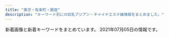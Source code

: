 ```yaml
---
title: "東京・有楽町・銀座"
description: "キーワード別にの巨乳アジアン・チャイナエステ嬢情報をまとめました。"
---
```


新着画像と新着キーワードをまとめています。
2021年07月05日の情報です。

<DmmAffiliateIns />
<KeywordTable
  shops={
    [
    {
        "img_links": [
            "http://koikst.xyz/_src/20886148/therapist-ito.jpg",
            "http://koikst.xyz/_src/51067440/wechatimg723.jpg",
            "http://koikst.xyz/_src/20886092/therapist-ito.jpg",
            "http://koikst.xyz/_src/20885997/up.png",
            "http://koikst.xyz/_src/20886009/img_2917.jpg",
            "http://koikst.xyz/_src/51067435/wechatimg725.jpg",
            "http://koikst.xyz/_src/20886063/index_36.png",
            "http://koikst.xyz/_src/20886062/index_35.png",
            "http://koikst.xyz/_src/20886059/sign.png",
            "http://koikst.xyz/_src/20886010/img_3017.jpg",
            "http://koikst.xyz/_src/51067433/wechatimg726.jpg",
            "http://koikst.xyz/_src/20886303/07958eda583eff2b24876adf03c0a434.jpg",
            "http://koikst.xyz/_src/20886066/slider2.png",
            "http://koikst.xyz/_src/20886103/up.png",
            "http://koikst.xyz/_src/20886231/_dsf0770_pp.jpg",
            "http://sunflower.jp.net/1.jpg",
            "http://koikst.xyz/_src/20886035/up.png",
            "http://koikst.xyz/_src/20885828/up.png",
            "http://koikst.xyz/_src/20886122/up.png",
            "http://koikst.xyz/_src/21089124/img20180325193504865361.png",
            "http://sunflower.jp.net/2.jpg",
            "http://koikst.xyz/_src/20886060/index_33.png",
            "http://koikst.xyz/_src/20886310/wechatimg405.jpg",
            "http://koikst.xyz/_src/20886233/906ab10dd05fdcaee1fa99bd6e5779ea.jpg",
            "http://koikst.xyz/_src/20886019/up.png",
            "http://sunflower.jp.net/5.jpg",
            "http://koikst.xyz/_src/20886222/up.png",
            "http://koikst.xyz/_src/20886007/_k3_6020.jpg",
            "http://koikst.xyz/_src/20886058/sign.png",
            "http://koikst.xyz/_src/20885811/up.png",
            "http://koikst.xyz/_src/20886006/wechatimg36.jpg",
            "http://koikst.xyz/_src/20886308/t02200330_0640096013249885015.jpg",
            "http://koikst.xyz/_src/20886235/t02200330_0640096013249885015.jpg",
            "http://koikst.xyz/_src/20886111/_dsf0778_pp.jpg",
            "http://koikst.xyz/_src/51067437/wechatimg724.jpg",
            "http://koikst.xyz/_src/20886061/index_34.png",
            "http://koikst.xyz/_src/20886300/media-20170919.jpg",
            "http://koikst.xyz/_src/20886287/9c88380aa0315ec9292225a3223d62d9.jpg",
            "http://koikst.xyz/_src/20886283/img20170527114635169213.png",
            "http://koikst.xyz/_src/20885836/sign.jpg",
            "http://koikst.xyz/_src/20886064/index_37.png",
            "http://koikst.xyz/_src/20991736/t02200330_0640096013249885015.jpg",
            "http://sunflower.jp.net/3.jpg",
            "http://koikst.xyz/_src/20886005/wechatimg35.jpg",
            "http://koikst.xyz/_src/20885809/www.cman.png",
            "http://koikst.xyz/_src/20886008/_k3_6019.jpg",
            "http://sunflower.jp.net/6.jpg",
            "http://koikst.xyz/_src/20885845/up.png",
            "http://koikst.xyz/_src/20886065/index_38.png",
            "http://koikst.xyz/_src/20886211/07958eda583eff2b24876adf03c0a434.jpg",
            "http://koikst.xyz/_src/20886305/therapist-ito.jpg",
            "http://koikst.xyz/_src/20886229/_dsf0778_pp.jpg"
        ],
        "url": "http://koikst.xyz/",
        "name": "\u60a0",
        "keywords": {
            "C": 2,
            "85": 2,
            "89": 3,
            "E": 3
        },
        "station": "JR\u6771\u4eac\u99c5\u516b\u91cd\u6d32\u53e3"
    },
    {
        "keywords": {
            "D": 5,
            "87": 2,
            "89": 4,
            "C": 3
        },
        "name": "\u685c\uff5e\u3055\u304f\u3089\uff5e",
        "img_links": [
            "http://sakura.relaxnabi.com/css/topleft02.png",
            "http://sakura.relaxnabi.com/css/nav/nav-004.png",
            "http://sakura.relaxnabi.com/css/staff/staff003.jpg",
            "http://sakura.relaxnabi.com/css/nav/nav-005.png",
            "http://sakura.relaxnabi.com/css/tel03.png",
            "http://sakura.relaxnabi.com/css/topleft01.png",
            "http://sakura.relaxnabi.com/css/nav/nav-002.png",
            "http://sakura.relaxnabi.com/css/cam00001.png",
            "http://sakura.relaxnabi.com/css/staff/staff002.jpg",
            "http://sakura.relaxnabi.com/css/staff/staff004.jpg",
            "http://sakura.relaxnabi.com/css/staff/staff005.jpg",
            "http://sakura.relaxnabi.com/css/nav/nav-001.png",
            "http://sakura.relaxnabi.com/css/staff/staff001.jpg",
            "http://sakura.relaxnabi.com/css/nav/nav-006.png",
            "http://sakura.relaxnabi.com/css/nav/nav-003.png",
            "http://sakura.relaxnabi.com/css/topright02.jpg",
            "http://sakura.relaxnabi.com/css/staff/staff18.jpg"
        ],
        "station": "\u8305\u5834\u753a\u99c51\u756a\u51fa\u53e3",
        "url": "http://sakura.relaxnabi.com/"
    },
    {
        "url": "http://kaitekido.eei.jp/",
        "img_links": [
            "https://b.hatena.ne.jp/images/v4/public/add/hatenabookmark_ios7.png",
            "http://\u30a2\u30b8\u30a2\u30f3\u30a8\u30b9\u30c6.biz/images/88-31.jpg",
            "http://momipara.jp/img/link/momi88.jpg",
            "https://www.hatena.ne.jp/images/wwwridge/help@2x.png",
            "http://asian.mensesthe.tokyo/wp-content/uploads/2016/01/7CzXuAWe.jpg",
            "http://b.hatena.ne.jp/images/v4/public/add/hatenabookmark_ios7.png",
            "https://b.st-hatena.com/images/entry-button/button-only@2x.png",
            "https://www.hatena.ne.jp/images/wwwridge/ng@2x.png",
            "https://b.hatena.ne.jp/images/v4/public/add/hatenabookmark_android.png",
            "http://b.hatena.ne.jp/images/v4/public/add/hatenabookmark_android.png",
            "https://www.hatena.ne.jp/images/wwwridge/ok@2x.png"
        ],
        "keywords": {},
        "station": "\u516b\u4e01\u5800\u99c5B2\u51fa\u53e3",
        "name": "\u5feb\u9069\u5802"
    },
    {
        "name": "Sweet",
        "station": "\u8305\u5834\u753a\u99c53\u756a\u51fa\u53e3",
        "url": "http://sweet-massage.work/",
        "keywords": {
            "D": 6,
            "89": 3,
            "C": 6,
            "88": 3,
            "86": 6,
            "E": 6,
            "85": 6
        },
        "img_links": [
            "http://sweet-massage.work/img/st04.jpg",
            "http://sweet-massage.work/sp/img/tel.jpg",
            "http://sweet-massage.work/sp/img/add2.jpg",
            "http://sweet-massage.work/img/st005.jpg",
            "http://sweet-massage.work/sp/img/st1.jpg",
            "http://sweet-massage.work/img/st2.jpg",
            "http://sweet-massage.work/sp/img/st5.jpg",
            "http://sweet-massage.work/sp/img/time.jpg",
            "http://sweet-massage.work/sp/img/sys.jpg",
            "http://sweet-massage.work/img/st08.jpg",
            "http://sweet-massage.work/img/st01.jpg",
            "http://sweet-massage.work/sp/img/pc.jpg",
            "http://sweet-massage.work/sp/img/st8.jpg",
            "http://sweet-massage.work/img/s1.jpg",
            "http://sweet-massage.work/sp/img/s4.jpg",
            "http://sweet-massage.work/sp/img/t-t.jpg",
            "http://sweet-massage.work/img/st5.jpg",
            "http://sweet-massage.work/img/st05.jpg",
            "http://sweet-massage.work/sp/img/add.jpg",
            "http://sweet-massage.work/sp/img/t-r.jpg",
            "http://sweet-massage.work/sp/img/st2.jpg",
            "http://sweet-massage.work/img/foot-body.jpg",
            "http://sweet-massage.work/img/st03.jpg",
            "http://sweet-massage.work/img/s3.jpg",
            "http://sweet-massage.work/img/sta8.jpg",
            "http://sweet-massage.work/sp/img/st03.jpg",
            "http://sweet-massage.work/img/s8.jpg",
            "http://sweet-massage.work/sp/img/st005.jpg",
            "http://sweet-massage.work/img/sta1.jpg",
            "http://sweet-massage.work/sp/img/pic.jpg",
            "http://sweet-massage.work/img/sta2.jpg",
            "http://sweet-massage.work/sp/img/s3.jpg",
            "http://sweet-massage.work/sp/img/tit.jpg",
            "http://sweet-massage.work/sp/img/st3.jpg",
            "http://sweet-massage.work/img/s2.jpg",
            "http://sweet-massage.work/sp/img/s8.jpg",
            "http://sweet-massage.work/img/mobile-1.png",
            "http://sweet-massage.work/img/sta5.jpg",
            "http://sweet-massage.work/sp/img/t-a.jpg",
            "http://sweet-massage.work/sp/img/st08.jpg",
            "http://sweet-massage.work/img/st02.jpg",
            "http://sweet-massage.work/sp/img/t-s.jpg",
            "http://sweet-massage.work/img/m1.png",
            "http://sweet-massage.work/sp/img/st05.jpg",
            "http://sweet-massage.work/sp/img/info.jpg",
            "http://sweet-massage.work/img/st3.jpg",
            "http://sweet-massage.work/sp/img/botton.jpg",
            "http://sweet-massage.work/sp/img/s5.jpg",
            "http://sweet-massage.work/img/st8.jpg",
            "http://sweet-massage.work/sp/img/t-o.jpg",
            "http://sweet-massage.work/sp/img/st02.jpg",
            "http://sweet-massage.work/img/s4.jpg",
            "http://sweet-massage.work/sp/img/st4.jpg",
            "http://sweet-massage.work/sp/img/st01.jpg",
            "http://sweet-massage.work/img/st1.jpg",
            "http://sweet-massage.work/img/sta4.jpg",
            "http://sweet-massage.work/sp/img/st04.jpg",
            "http://sweet-massage.work/img/st4.jpg",
            "http://sweet-massage.work/img/sta3.jpg",
            "http://sweet-massage.work/img/s5.jpg"
        ]
    },
    {
        "keywords": {
            "89": 1,
            "87": 1,
            "C": 1,
            "D": 4,
            "E": 1
        },
        "url": "https://est-tiara.info/",
        "img_links": [
            "https://est-tiara.info/staffPhoto/s20210304095623.jpg",
            "https://est-tiara.info/js/sliderLine/slide_next.png",
            "https://est-tiara.info/images/gallery/r7.jpg",
            "https://est-tiara.info/staffPhoto/b20210304095739.jpg",
            "https://est-tiara.info/staffPhoto/s20201016083614.jpg",
            "https://est-tiara.info/images/gallery/r5.jpg",
            "https://est-tiara.info/images/mobile.png",
            "https://est-tiara.info/staffPhoto/s20210304095845.jpg",
            "https://est-tiara.info/staffPhoto/s20210304100038.jpg",
            "https://est-tiara.info/staffPhoto/b20210304100038.jpg",
            "https://est-tiara.info/uploadfiles/Image/campaignEstTiaraInfo.jpg",
            "https://est-tiara.info/images/gallery/r8.jpg",
            "https://est-tiara.info/images/gallery/r6.jpg",
            "https://est-tiara.info/staffPhoto/b20201016083614.jpg",
            "https://est-tiara.info/images/gallery/r2.jpg",
            "https://est-tiara.info/staffPhoto/b20201016083828.jpg",
            "https://est-tiara.info/images/gallery/r4.jpg",
            "https://est-tiara.info/images/returnBtn.png",
            "https://est-tiara.info/js/sliderLine/slide_prev.png",
            "https://est-tiara.info/images/gallery/r3.jpg",
            "https://est-tiara.info/staffPhoto/b20210304095845.jpg",
            "https://est-tiara.info/staffPhoto/b20210304095623.jpg",
            "https://est-tiara.info/staffPhoto/b20210304100121.jpg",
            "https://est-tiara.info/staffPhoto/s20201016083828.jpg",
            "https://est-tiara.info/images/gallery/r1.jpg",
            "https://est-tiara.info/staffPhoto/s20210304100121.jpg",
            "https://est-tiara.info/staffPhoto/s20210304095739.jpg"
        ],
        "station": "\u6771\u9280\u5ea7\u99c5A7\u51fa\u53e3",
        "name": "Tiara-\u30c6\u30a4\u30a2\u30e9-"
    },
    {
        "img_links": [
            "http://prime-relax.work/img/link-.jpg",
            "http://prime-relax.work/img/IMG_1675.jpg",
            "http://prime-relax.work/img/st14.jpg",
            "http://prime-relax.work/img/st014.jpg",
            "http://prime-relax.work/img/head.jpg",
            "http://prime-relax.work/sp/img/sys.jpg",
            "http://prime-relax.work/img/st5.jpg",
            "http://prime-relax.work/img/st08.jpg",
            "http://prime-relax.work/sp/img/time.jpg",
            "http://prime-relax.work/img/st7.jpg",
            "http://prime-relax.work/img/body-.jpg",
            "http://prime-relax.work/sp/img/tit.jpg",
            "http://prime-relax.work/img/sta9.jpg",
            "http://prime-relax.work/img/link300100.jpg",
            "http://prime-relax.work/sp/img/add3.jpg",
            "http://prime-relax.work/sp/img/p-7.jpg",
            "http://prime-relax.work/sp/img/add2.jpg",
            "http://prime-relax.work/sp/img/tel.jpg",
            "http://prime-relax.work/img/st11.jpg",
            "http://prime-relax.work/sp/img/sta13.jpg",
            "http://prime-relax.work/img/sta4.jpg",
            "http://prime-relax.work/sp/img/p-9.jpg",
            "http://prime-relax.work/img/st04.jpg",
            "http://prime-relax.work/sp/img/p-8.jpg",
            "http://prime-relax.work/img/st07.jpg",
            "http://prime-relax.work/sp/img/sta12.jpg",
            "http://prime-relax.work/sp/img/sta7.jpg",
            "http://prime-relax.work/sp/img/add.jpg",
            "http://prime-relax.work/sp/img/pic.jpg",
            "http://prime-relax.work/sp/img/info.jpg",
            "http://prime-relax.work/img/sta8.jpg",
            "http://prime-relax.work/sp/img/sta9.jpg",
            "http://prime-relax.work/img/sta14.jpg",
            "http://prime-relax.work/img/st9.jpg",
            "http://prime-relax.work/sp/img/cam.jpg",
            "http://prime-relax.work/sp/img/t-o.jpg",
            "http://prime-relax.work/sp/img/t-s.jpg",
            "http://prime-relax.work/img/sta11.jpg",
            "http://prime-relax.work/img/IMG_1709.jpg",
            "http://prime-relax.work/img/mo.png",
            "http://prime-relax.work/sp/img/botton.jpg",
            "http://prime-relax.work/img/sta13.jpg",
            "http://prime-relax.work/img/st8.jpg",
            "http://prime-relax.work/sp/img/sta14.jpg",
            "http://prime-relax.work/img/bottom.png",
            "http://prime-relax.work/img/sys.jpg",
            "http://prime-relax.work/img/st013.jpg",
            "http://prime-relax.work/img/bottom-.png",
            "http://prime-relax.work/img/sta12.jpg",
            "http://prime-relax.work/img/eve.jpg",
            "http://prime-relax.work/sp/img/sta4.jpg",
            "http://prime-relax.work/img/sta7.jpg",
            "http://prime-relax.work/img/link20067.jpg",
            "http://prime-relax.work/sp/img/sta11.jpg",
            "http://prime-relax.work/img/IMG_1667.jpg",
            "http://prime-relax.work/img/st4.jpg",
            "http://prime-relax.work/sp/img/t-r.jpg",
            "http://prime-relax.work/img/st13.jpg",
            "http://prime-relax.work/img/st12.jpg",
            "http://prime-relax.work/img/IMG_1699.jpg",
            "http://prime-relax.work/img/sta5.jpg",
            "http://prime-relax.work/sp/img/t-t.jpg",
            "http://prime-relax.work/sp/img/t-a.jpg",
            "http://prime-relax.work/sp/img/sta5.jpg",
            "http://prime-relax.work/sp/img/sta8.jpg",
            "http://prime-relax.work/sp/img/pc.jpg",
            "http://prime-relax.work/img/link10033.jpg"
        ],
        "url": "http://prime-relax.work/",
        "name": "PRIME\u30fb\u30d7\u30e9\u30a4\u30e0",
        "keywords": {
            "E": 1,
            "86": 7,
            "C": 7,
            "D": 10,
            "82": 1,
            "87": 4,
            "84": 5,
            "88": 1
        },
        "station": "\u99ac\u55b0\u753a\u99c51\u756a\u51fa\u53e3"
    },
    {
        "keywords": {
            "\u80f8": 2,
            "D": 30,
            "81": 3,
            "87": 12,
            "82": 3,
            "\u30bb\u30af\u30b7\u30fc": 1,
            "85": 6,
            "G": 6,
            "86": 6,
            "89": 21,
            "C": 12,
            "F": 6,
            "88": 21,
            "84": 3,
            "E": 13
        },
        "img_links": [
            "http://luna-shine.info/uploads/lunashine/2019/12/e5beaee4bfa1e59bbee78987_201912071546181.jpg",
            "http://luna-shine.info/uploads/lunashine/2019/03/e5beaee4bfa1e59bbee78987_201903141535171.jpg",
            "http://luna-shine.info/uploads/lunashine/2013/01/img_0427_e589afe69cac-276x368.jpg",
            "http://luna-shine.info/uploads/lunashine/2014/05/naomi1-276x3583.jpg",
            "http://luna-shine.info/uploads/lunashine/2013/11/e381afe3828be3818befbc92-1000x1333.jpg",
            "http://luna-shine.info/uploads/lunashine/images/rq01.jpg",
            "http://luna-shine.info/uploads/lunashine/2013/01/qiu-1.jpg",
            "http://luna-shine.info/uploads/lunashine/2018/05/2.jpg",
            "http://luna-shine.info/uploads/lunashine/2013/01/room-3.jpg",
            "http://luna-shine.info/uploads/lunashine/2016/12/img_4240.jpg",
            "http://luna-shine.info/uploads/lunashine/images/picup.png",
            "http://luna-shine.info/uploads/lunashine/2016/11/31.jpg",
            "http://luna-shine.info/uploads/lunashine/2013/01/room-5.jpg",
            "http://luna-shine.info/uploads/lunashine/2013/01/room-1.jpg",
            "http://luna-shine.info/uploads/lunashine/2014/05/22.jpg",
            "http://luna-shine.info/uploads/lunashine/2012/12/topview4.jpg",
            "http://luna-shine.info/uploads/lunashine/2015/03/8dbe4d07b4f1258c30f14b30e60c1466.png",
            "http://luna-shine.info/uploads/lunashine/2013/10/e381bfe38286e3818d-5_e589afe69cac.jpg",
            "http://luna-shine.info/uploads/lunashine/2020/01/e5beaee4bfa1e59bbee78987_20190517131309.jpg",
            "http://luna-shine.info/uploads/lunashine/2019/05/e5beaee4bfa1e59bbee78987_201905171313091.jpg",
            "http://luna-shine.info/uploads/lunashine/2014/06/image-14.jpeg",
            "http://luna-shine.info/uploads/lunashine/2013/10/e381bfe3818d2_e589afe69cac.jpg",
            "http://luna-shine.info/uploads/lunashine/2013/10/e38182e38286e381bf3_e589afe69cac.jpg",
            "http://luna-shine.info/uploads/lunashine/2015/06/image1-266x4001.jpg",
            "http://luna-shine.info/uploads/lunashine/2019/04/e5beaee4bfa1e59bbee78987_201903161627475.jpg",
            "http://luna-shine.info/uploads/lunashine/2013/03/img_0522_e589afe69cac-1000x1333.jpg",
            "http://luna-shine.info/uploads/lunashine/2019/07/qqe59bbee78987201504181707251.jpg",
            "http://luna-shine.info/uploads/lunashine/2012/12/topview3.jpg",
            "http://luna-shine.info/uploads/lunashine/2014/06/image-15.jpeg",
            "http://luna-shine.info/uploads/lunashine/2017/04/22221.jpg",
            "http://luna-shine.info/uploads/lunashine/2019/04/e5beaee4bfa1e59bbee78987_201903161627478.jpg",
            "http://luna-shine.info/uploads/lunashine/2019/04/tel.jpg",
            "http://luna-shine.info/uploads/lunashine/2015/04/1111_e589afe69cac1.jpg",
            "http://luna-shine.info/uploads/lunashine/2013/01/room-2.jpg",
            "http://luna-shine.info/uploads/lunashine/2015/01/0.jpg",
            "http://luna-shine.info/uploads/lunashine/2015/03/11111.jpg",
            "http://luna-shine.info/uploads/lunashine/images/no-photo.jpg",
            "http://luna-shine.info/uploads/lunashine/images/new_d.jpg",
            "http://luna-shine.info/uploads/lunashine/2013/01/room-10.jpg",
            "http://luna-shine.info/uploads/lunashine/2017/03/saki1.jpg",
            "http://luna-shine.info/uploads/lunashine/2012/12/topview0.jpg",
            "http://luna-shine.info/uploads/lunashine/2014/04/image_e589afe69cac.png",
            "http://luna-shine.info/uploads/lunashine/2019/03/e5beaee4bfa1e59bbee78987_201903161627476.jpg",
            "http://luna-shine.info/uploads/lunashine/2013/01/img_0370_e589afe69cac-276x368.jpg",
            "http://luna-shine.info/uploads/lunashine/2013/11/e381afe3828be3818b-1000x1333.jpg",
            "http://luna-shine.info/uploads/lunashine/2012/12/topview1.jpg",
            "http://luna-shine.info/uploads/lunashine/2015/04/1111_e589afe69cac.jpg",
            "http://luna-shine.info/uploads/lunashine/2019/04/e5beaee4bfa1e59bbee78987_2019031616274791.jpg",
            "http://luna-shine.info/uploads/lunashine/2013/10/4_e589afe69cac.jpg",
            "http://luna-shine.info/uploads/lunashine/2014/05/naomi1-276x3584.jpg",
            "http://luna-shine.info/uploads/lunashine/images/new_tit.jpg",
            "http://luna-shine.info/uploads/lunashine/2019/05/e5beaee4bfa1e59bbee78987_20190517131309.jpg",
            "http://luna-shine.info/uploads/lunashine/2019/04/flash1.jpg",
            "http://luna-shine.info/uploads/lunashine/2014/06/9c1b42356edc1bb51d040e0a1783fa97.png",
            "http://luna-shine.info/uploads/lunashine/2015/01/11.jpg",
            "http://luna-shine.info/uploads/lunashine/2017/03/saki.jpg",
            "http://luna-shine.info/uploads/lunashine/2019/04/bottom.jpg",
            "http://luna-shine.info/uploads/lunashine/2013/01/room-7.jpg",
            "http://luna-shine.info/uploads/lunashine/2013/01/room-11.jpg",
            "http://luna-shine.info/uploads/lunashine/2015/01/2_e589afe69cac.jpg",
            "http://luna-shine.info/uploads/lunashine/2013/10/e381bfe382841_e589afe69cac.jpg",
            "http://luna-shine.info/uploads/lunashine/2013/01/room-9.jpg",
            "http://luna-shine.info/uploads/lunashine/2012/12/mailmaka.jpg",
            "http://luna-shine.info/uploads/lunashine/2013/01/room-8.jpg",
            "http://luna-shine.info/uploads/lunashine/2012/12/mobile.jpg",
            "http://luna-shine.info/uploads/lunashine/2013/05/p1020464_e589afe69cac.jpg",
            "http://luna-shine.info/uploads/lunashine/images/rq03.jpg",
            "http://luna-shine.info/uploads/lunashine/2019/12/e5beaee4bfa1e59bbee78987_20191207154634.jpg",
            "http://luna-shine.info/uploads/lunashine/2013/01/room-6.jpg",
            "http://luna-shine.info/uploads/lunashine/2015/09/1-12041z120344c1_e589afe69cac_e589afe69cac.jpg",
            "http://luna-shine.info/uploads/lunashine/2015/03/171f728230a16701d87b9e61ba70edf8.png",
            "http://luna-shine.info/uploads/lunashine/2015/12/qqe59bbee7898720151214133747.jpg"
        ],
        "url": "http://luna-shine.info/",
        "name": "\u30eb\u30ca\u30b7\u30e3\u30a4\u30f3",
        "station": "\u5c0f\u4f1d\u99ac\u753a\u99c53\u756a\u51fa\u53e3"
    },
    {
        "img_links": [
            "http://xn--vckg5a5c7c8c1czd.in.net/images/staff_images/top_small_2.jpg",
            "http://xn--vckg5a5c7c8c1czd.in.net/images/an_1_06.jpg",
            "http://xn--vckg5a5c7c8c1czd.in.net/images/an_1_02.jpg",
            "http://xn--vckg5a5c7c8c1czd.in.net/images/slider/slide2s.jpg",
            "http://xn--vckg5a5c7c8c1czd.in.net/images/an_2_03.jpg",
            "http://xn--vckg5a5c7c8c1czd.in.net/images/staff_images/cg5.jpg",
            "http://xn--vckg5a5c7c8c1czd.in.net/images/an_1_03.jpg",
            "http://xn--vckg5a5c7c8c1czd.in.net/images/an_2_05.jpg",
            "http://xn--vckg5a5c7c8c1czd.in.net/images/an_1_07.jpg",
            "http://xn--vckg5a5c7c8c1czd.in.net/images/staff_images/top_small_14.jpg",
            "http://xn--vckg5a5c7c8c1czd.in.net/images/staff_images/cg14.jpg",
            "http://xn--vckg5a5c7c8c1czd.in.net/images/slider/slide1s.jpg",
            "http://xn--vckg5a5c7c8c1czd.in.net/images/staff_images/cg1.jpg",
            "http://xn--vckg5a5c7c8c1czd.in.net/images/staff_images/top_small_5.jpg",
            "http://xn--vckg5a5c7c8c1czd.in.net/images/an_2_06.jpg",
            "http://xn--vckg5a5c7c8c1czd.in.net/images/an_2_02.jpg",
            "http://xn--vckg5a5c7c8c1czd.in.net/images/an_1_04.jpg",
            "http://xn--vckg5a5c7c8c1czd.in.net/images/slider/slide2.jpg",
            "http://xn--vckg5a5c7c8c1czd.in.net/images/slider/slide3.jpg",
            "http://xn--vckg5a5c7c8c1czd.in.net/images/slider/slide3s.jpg",
            "http://xn--vckg5a5c7c8c1czd.in.net/images/index_01.jpg",
            "http://xn--vckg5a5c7c8c1czd.in.net/images/staff_images/top_small_17.jpg",
            "http://xn--vckg5a5c7c8c1czd.in.net/images/staff_images/cg16.jpg",
            "http://xn--vckg5a5c7c8c1czd.in.net/images/no.png",
            "http://xn--vckg5a5c7c8c1czd.in.net/images/staff_images/cg17.jpg",
            "http://xn--vckg5a5c7c8c1czd.in.net/images/staff_images/top_small_16.jpg",
            "http://xn--vckg5a5c7c8c1czd.in.net/images/an_2_04.jpg",
            "http://xn--vckg5a5c7c8c1czd.in.net/images/staff_images/cg2.jpg",
            "http://xn--vckg5a5c7c8c1czd.in.net/images/slider/slide1.jpg",
            "http://xn--vckg5a5c7c8c1czd.in.net/images/staff_images/top_small_1.jpg",
            "http://xn--vckg5a5c7c8c1czd.in.net/images/QRcode.jpg",
            "http://xn--vckg5a5c7c8c1czd.in.net/images/an_2_07.jpg"
        ],
        "keywords": {
            "D": 20,
            "E": 4,
            "86": 24
        },
        "station": "\u65b0\u5bcc\u753a\u99c5",
        "url": "http://xn--vckg5a5c7c8c1czd.in.net/",
        "name": "\u7652\u3057\u306e\u6d77"
    },
    {
        "keywords": {},
        "img_links": [
            "http://e-berry.work/sp/img/ai1.jpg",
            "http://e-berry.work/sp/img/aya1.jpg",
            "http://e-berry.work/sp/img/haruka1.jpg",
            "http://e-berry.work/sp/images/sys2.png",
            "http://e-berry.work/staff/hikari.jpg",
            "http://e-berry.work/images/newsb.png",
            "http://e-berry.work/sp/images/rec2.png",
            "http://e-berry.work/sp/img/yoko1.jpg",
            "http://e-berry.work/sp/images/head.jpg",
            "http://e-berry.work/images/sys2.jpg",
            "http://e-berry.work/staff/rina.jpg",
            "http://e-berry.work/sp/img/moka1.jpg",
            "http://e-berry.work/sp/staff/yoko.jpg",
            "http://e-berry.work/staff/haruka.jpg",
            "http://e-berry.work/sp/staff/hikari.jpg",
            "http://e-berry.work/sp/images/int1.png",
            "http://e-berry.work/sp/img/ayumi1.jpg",
            "http://e-berry.work/sp/images/sys1.png",
            "http://e-berry.work/sp/img/natumi1.jpg",
            "http://e-berry.work/images/sm.jpg",
            "http://e-berry.work/sp/images/concept.jpg",
            "http://e-berry.work/images/sys3.jpg",
            "http://e-berry.work/sp/staff/ayumi.jpg",
            "http://e-berry.work/images/int1.jpg",
            "http://e-berry.work/sp/staff/moka.jpg",
            "http://e-berry.work/sp/staff/haruka.jpg",
            "http://e-berry.work/images/b2.jpg",
            "http://e-berry.work/img/natumi1.jpg",
            "http://e-berry.work/sp/images/b1.jpg",
            "http://e-berry.work/sp/staff/rina.jpg",
            "http://e-berry.work/images/10.jpg",
            "http://e-berry.work/sp/images/newface.png",
            "http://e-berry.work/images/concept.jpg",
            "http://e-berry.work/staff/moka.jpg",
            "http://e-berry.work/sp/images/ac1.jpg",
            "http://e-berry.work/images/9.jpg",
            "http://e-berry.work/sp/images/interior_t.png",
            "http://e-berry.work/images/rec1.jpg",
            "http://e-berry.work/staff/nene.jpg",
            "http://e-berry.work/sp/staff/natumi.jpg",
            "http://e-berry.work/img/yoko1.jpg",
            "http://e-berry.work/sp/img/rina1.jpg",
            "http://e-berry.work/sp/images/newsb.png",
            "http://e-berry.work/sp/images/b2.jpg",
            "http://e-berry.work/images/rec2.jpg",
            "http://e-berry.work/sp/img/nene1.jpg",
            "http://e-berry.work/sp/images/staff_t.png",
            "http://e-berry.work/sp/staff/aya.jpg",
            "http://e-berry.work/sp/images/tel.png",
            "http://e-berry.work/images/head.jpg",
            "http://e-berry.work/img/hikari1.jpg",
            "http://e-berry.work/sp/img/hikari1.jpg",
            "http://e-berry.work/sp/images/topgirl.png",
            "http://e-berry.work/img/aya1.jpg",
            "http://e-berry.work/sp/images/sys3.png",
            "http://e-berry.work/img/haruka1.jpg",
            "http://e-berry.work/images/news_t.jpg",
            "http://e-berry.work/sp/images/news.png",
            "http://e-berry.work/images/sys1.jpg",
            "http://e-berry.work/images/tgirl.jpg",
            "http://e-berry.work/sp/images/10.jpg",
            "http://e-berry.work/staff/yoko.jpg",
            "http://e-berry.work/img/rina1.jpg",
            "http://e-berry.work/sp/staff/nene.jpg",
            "http://e-berry.work/sp/images/footer.jpg",
            "http://e-berry.work/images/interior_t.jpg",
            "http://e-berry.work/images/int2.jpg",
            "http://e-berry.work/sp/images/int2.png",
            "http://e-berry.work/sp/images/9.jpg",
            "http://e-berry.work/img/ayumi1.jpg",
            "http://e-berry.work/staff/ayumi.jpg",
            "http://e-berry.work/images/staff_t.jpg",
            "http://e-berry.work/img/nene1.jpg",
            "http://e-berry.work/images/ac1.jpg",
            "http://e-berry.work/images/b1.jpg",
            "http://e-berry.work/staff/natumi.jpg",
            "http://e-berry.work/staff/aya.jpg",
            "http://e-berry.work/sp/images/rec1.jpg",
            "http://e-berry.work/sp/staff/ai.jpg",
            "http://e-berry.work/img/ai1.jpg",
            "http://e-berry.work/img/moka1.jpg",
            "http://e-berry.work/images/newface.jpg",
            "http://e-berry.work/staff/ai.jpg"
        ],
        "station": "\u6c34\u5929\u5bae\u524d\u99c56\u756a\u51fa\u53e3",
        "url": "http://e-berry.work/index.html",
        "name": "\u30a2\u30ed\u30de\u30a2\u30ea\u30a2"
    },
    {
        "url": "http://missyou-esthe.com/",
        "keywords": {
            "86": 16,
            "87": 4,
            "85": 2
        },
        "station": "\u65b0\u5bcc\u753a\u99c53\u756a\u51fa\u53e3",
        "name": "Lotus\uff5e\u30ed\u30fc\u30bf\u30b9\uff5e",
        "img_links": [
            "http://missyou-esthe.com/img/t1.jpg",
            "http://missyou-esthe.com/img/tt21.jpg",
            "http://missyou-esthe.com/img/f1.jpg",
            "http://missyou-esthe.com/img/tt20.jpg",
            "http://missyou-esthe.com/img/cg091.jpg",
            "http://missyou-esthe.com/img/cg14.jpg",
            "http://missyou-esthe.com/img/tt15.jpg",
            "http://missyou-esthe.com/img/tt12.jpg",
            "http://missyou-esthe.com/img/cg05.jpg",
            "http://missyou-esthe.com/img/tt1.jpg",
            "http://missyou-esthe.com/img/tt19.jpg",
            "http://missyou-esthe.com/img/no.png",
            "http://missyou-esthe.com/img/mr1.jpg",
            "http://missyou-esthe.com/img/cg09.jpg",
            "http://missyou-esthe.com/img/cg04.jpg",
            "http://missyou-esthe.com/img/lin.jpg",
            "http://missyou-esthe.com/img/cg02.jpg",
            "http://missyou-esthe.com/img/eve.jpg",
            "http://missyou-esthe.com/img/tt11.jpg",
            "http://missyou-esthe.com/img/cg08.jpg",
            "http://missyou-esthe.com/img/cg10.jpg",
            "http://missyou-esthe.com/img/cg06.jpg",
            "http://missyou-esthe.com/img/tt16.jpg",
            "http://missyou-esthe.com/img/tt2.jpg",
            "http://missyou-esthe.com/img/cg11.jpg",
            "http://missyou-esthe.com/img/f.jpg",
            "http://missyou-esthe.com/img/cg13.jpg",
            "http://missyou-esthe.com/img/tt13.jpg",
            "http://missyou-esthe.com/img/t3.jpg",
            "http://missyou-esthe.com/img/tt14.jpg",
            "http://missyou-esthe.com/img/tt17.jpg",
            "http://missyou-esthe.com/img/tt4.jpg",
            "http://missyou-esthe.com/img/tt18.jpg",
            "http://missyou-esthe.com/img/cg07.jpg",
            "http://missyou-esthe.com/img/t2.jpg",
            "http://missyou-esthe.com/img/cg03.jpg",
            "http://missyou-esthe.com/img/cg01.jpg"
        ]
    },
    {
        "name": "Angela",
        "station": "\u8305\u5834\u753a\u99c511\u756a\u51fa\u53e3",
        "img_links": [
            "http://www.kayabatyo-massage.work/images/icon_ranking_02.png",
            "http://www.kayabatyo-massage.work/images/sw_home.png",
            "http://www.kayabatyo-massage.work/images/recruit/nagare_01.jpg",
            "http://www.kayabatyo-massage.work/images/recruit/message_03.png",
            "http://www.kayabatyo-massage.work/staff/nanami.jpg",
            "http://www.kayabatyo-massage.work/images/trigger.jpg",
            "http://www.kayabatyo-massage.work/images/icon_new.png",
            "http://www.kayabatyo-massage.work/images/recruit/req_03.jpg",
            "http://www.kayabatyo-massage.work/images/icon_ranking_01.png",
            "http://www.kayabatyo-massage.work/images/recruit/nagare_02.jpg",
            "http://www.kayabatyo-massage.work/images/recruit/sp_mainvisual.jpg",
            "http://www.kayabatyo-massage.work/images/recruit/point_03.png",
            "http://www.kayabatyo-massage.work/staff/kaoru.jpg",
            "http://www.kayabatyo-massage.work/images/recruit/point_07.png",
            "http://www.kayabatyo-massage.work/images/recruit/nagare_05.png",
            "http://www.kayabatyo-massage.work/staff/hinata.jpg",
            "http://www.kayabatyo-massage.work/images/recruit/nagare_03.jpg",
            "http://www.kayabatyo-massage.work/images/head_therapist.jpg",
            "http://www.kayabatyo-massage.work/images/mainvisual_02.jpg",
            "http://www.kayabatyo-massage.work/images/recruit/point_05.png",
            "http://www.kayabatyo-massage.work/images/mainvisual_01_s.jpg",
            "http://www.kayabatyo-massage.work/images/icon_ranking_03.png",
            "http://www.kayabatyo-massage.work/images/recruit/nagare_07.png",
            "http://www.kayabatyo-massage.work/images/recruit/point_04.png",
            "http://www.kayabatyo-massage.work/images/sw_tel.png",
            "http://www.kayabatyo-massage.work/images/mainvisual_01.jpg",
            "http://www.kayabatyo-massage.work/images/mainvisual_02_s.jpg",
            "http://www.kayabatyo-massage.work/images/recruit/nagare_06.png",
            "http://www.kayabatyo-massage.work/images/head_interior.jpg",
            "http://www.kayabatyo-massage.work/images/recruit/point_09.png",
            "http://www.kayabatyo-massage.work/images/recruit/point_08.png",
            "http://www.kayabatyo-massage.work/images/recruit/point_06.png",
            "http://www.kayabatyo-massage.work/images/no_image.jpg"
        ],
        "keywords": {},
        "url": "http://www.kayabatyo-massage.work/"
    },
    {
        "url": "http://cocosia-massage.work/",
        "keywords": {
            "E": 2,
            "87": 2,
            "C": 22,
            "88": 5,
            "F": 5,
            "85": 16,
            "D": 8
        },
        "img_links": [
            "http://cocosia-massage.work/sp/img/t-s.jpg",
            "http://cocosia-massage.work/img/sta5.jpg",
            "http://cocosia-massage.work/img/fla-1.jpg",
            "http://cocosia-massage.work/sp/img/st5.jpg",
            "http://cocosia-massage.work/sp/img/st1.jpg",
            "http://cocosia-massage.work/sp/img/st3.jpg",
            "http://cocosia-massage.work/sp/img/p-4.jpg",
            "http://cocosia-massage.work/img/sta6.jpg",
            "http://cocosia-massage.work/img/head2.jpg",
            "http://cocosia-massage.work/img/sta1.jpg",
            "http://cocosia-massage.work/img/news.jpg",
            "http://cocosia-massage.work/img/st1.jpg",
            "http://cocosia-massage.work/sp/img/p-3.jpg",
            "http://cocosia-massage.work/img/sta4.jpg",
            "http://cocosia-massage.work/sp/img/qr.jpg",
            "http://cocosia-massage.work/sp/img/pc.jpg",
            "http://cocosia-massage.work/sp/img/p-5.jpg",
            "http://cocosia-massage.work/img/newf.jpg",
            "http://cocosia-massage.work/sp/img/cam1.jpg",
            "http://cocosia-massage.work/sp/img/st4.jpg",
            "http://cocosia-massage.work/sp/img/st6.jpg",
            "http://cocosia-massage.work/sp/img/sys.jpg",
            "http://cocosia-massage.work/img/st3.jpg",
            "http://cocosia-massage.work/sp/img/t-r.jpg",
            "http://cocosia-massage.work/img/cncp.jpg",
            "http://cocosia-massage.work/img/st2.jpg",
            "http://cocosia-massage.work/img/acc.jpg",
            "http://cocosia-massage.work/img/xmas.png",
            "http://cocosia-massage.work/img/sta2.jpg",
            "http://cocosia-massage.work/sp/img/t-t.jpg",
            "http://cocosia-massage.work/sp/img/rec.jpg",
            "http://cocosia-massage.work/img/st5.jpg",
            "http://cocosia-massage.work/img/fla-2.jpg",
            "http://cocosia-massage.work/sp/img/botton.jpg",
            "http://cocosia-massage.work/sp/img/st2.jpg",
            "http://cocosia-massage.work/sp/img/info.jpg",
            "http://cocosia-massage.work/img/conc.jpg",
            "http://cocosia-massage.work/img/sta3.jpg",
            "http://cocosia-massage.work/sp/img/t-t2.jpg",
            "http://cocosia-massage.work/sp/img/cam4.jpg",
            "http://cocosia-massage.work/img/st4.jpg",
            "http://cocosia-massage.work/img/st6.jpg",
            "http://cocosia-massage.work/sp/img/p-6.jpg",
            "http://cocosia-massage.work/sp/img/cam2.jpg",
            "http://cocosia-massage.work/img/nos.jpg",
            "http://cocosia-massage.work/img/r9.jpg",
            "http://cocosia-massage.work/sp/img/acc.jpg",
            "http://cocosia-massage.work/sp/img/cam3.jpg"
        ],
        "station": "\u4eba\u5f62\u753a\u99c5A1\u51fa\u53e3",
        "name": "COCOSIA"
    },
    {
        "keywords": {
            "90": 1,
            "D": 10,
            "E": 1,
            "87": 9,
            "88": 1,
            "C": 1,
            "85": 2
        },
        "name": "COMODO -\u30b3\u30e2\u30c9-",
        "url": "http://www.comodo.relaxjp.info/",
        "station": "\u99ac\u55b0\u6a2a\u5c71\u99c5A2\u51fa\u53e3",
        "img_links": [
            "http://www.comodo.relaxjp.info/files/013-03.jpg",
            "http://www.comodo.relaxjp.info/files/014-03.jpg",
            "http://www.comodo.relaxjp.info/files/010-03.jpg",
            "http://www.comodo.relaxjp.info/files/015.jpg",
            "http://www.comodo.relaxjp.info/files/015-03.jpg",
            "http://www.comodo.relaxjp.info/files/012-02.jpg",
            "http://www.comodo.relaxjp.info/files/017-03.jpg",
            "http://www.comodo.relaxjp.info/files/012-03.jpg",
            "http://www.comodo.relaxjp.info/files/007-02.jpg",
            "http://www.comodo.relaxjp.info/files/003-02.jpg",
            "http://www.comodo.relaxjp.info/files/003-03.jpg",
            "http://www.comodo.relaxjp.info/files/007.jpg",
            "http://www.comodo.relaxjp.info/files/002-03.jpg",
            "http://www.comodo.relaxjp.info/files/016-02.jpg",
            "http://www.comodo.relaxjp.info/files/007-03.jpg",
            "http://www.comodo.relaxjp.info/files/005.jpg",
            "http://www.comodo.relaxjp.info/images/s_info.jpg",
            "http://www.comodo.relaxjp.info/files/003.jpg",
            "http://www.comodo.relaxjp.info/files/001.jpg",
            "http://www.comodo.relaxjp.info/files/017.jpg",
            "http://www.comodo.relaxjp.info/files/016-03.jpg",
            "http://www.comodo.relaxjp.info/files/011-03.jpg",
            "http://www.comodo.relaxjp.info/files/014-02.jpg",
            "http://www.comodo.relaxjp.info/files/011-02.jpg",
            "http://www.comodo.relaxjp.info/files/013-02.jpg",
            "http://www.comodo.relaxjp.info/files/002-02.jpg",
            "http://www.comodo.relaxjp.info/files/001-03.jpg",
            "http://www.comodo.relaxjp.info/files/014.jpg",
            "http://www.comodo.relaxjp.info/files/011.jpg",
            "http://www.comodo.relaxjp.info/files/010.jpg",
            "http://www.comodo.relaxjp.info/files/015-02.jpg",
            "http://www.comodo.relaxjp.info/images/s_staff.jpg",
            "http://www.comodo.relaxjp.info/images/s_link.jpg",
            "http://www.comodo.relaxjp.info/files/005-02.jpg",
            "http://www.comodo.relaxjp.info/files/016.jpg",
            "http://www.comodo.relaxjp.info/images/bj1.jpg",
            "http://www.comodo.relaxjp.info/files/005-03.jpg",
            "http://www.comodo.relaxjp.info/files/002.jpg",
            "http://www.comodo.relaxjp.info/images/top.png",
            "http://www.comodo.relaxjp.info/images/s_news.jpg",
            "http://www.comodo.relaxjp.info/files/017-02.jpg",
            "http://www.comodo.relaxjp.info/files/001-02.jpg",
            "http://www.comodo.relaxjp.info/files/010-02.jpg",
            "http://www.comodo.relaxjp.info/files/013.jpg",
            "http://www.comodo.relaxjp.info/images/bj3.jpg",
            "http://www.comodo.relaxjp.info/images/hua.jpg",
            "http://www.comodo.relaxjp.info/files/012.jpg"
        ]
    },
    {
        "img_links": [
            "https://iris-relax.tokyo/wp-content/uploads/2021/06/8976215iris.jpg",
            "https://iris-relax.tokyo/wp-content/themes/este/img/tel_header.png",
            "https://iris-relax.tokyo/wp-content/uploads/2021/06/89765241iris.jpg",
            "https://iris-relax.tokyo/wp-content/themes/este/img/tel_footer.png",
            "https://iris-relax.tokyo/wp-content/themes/este/img/5.jpg",
            "https://iris-relax.tokyo/wp-content/themes/este/img/6.jpg",
            "https://iris-relax.tokyo/wp-content/themes/este/img/top-img01a.png",
            "https://iris-relax.tokyo/wp-content/themes/este/img/4.jpg",
            "https://iris-relax.tokyo/wp-content/themes/este/img/top-img02c.png",
            "https://iris-relax.tokyo/wp-content/uploads/2021/06/89765421567iris.jpg",
            "https://iris-relax.tokyo/wp-content/uploads/2021/06/8765241678iris.jpg",
            "https://iris-relax.tokyo/wp-content/uploads/2021/06/118976521iris.jpg",
            "https://iris-relax.tokyo/wp-content/themes/este/img/call.png",
            "https://iris-relax.tokyo/wp-content/uploads/2021/06/8765216789iris.jpg",
            "https://iris-relax.tokyo/wp-content/themes/este/img/3.jpg",
            "https://iris-relax.tokyo/wp-content/uploads/2021/06/75421678iris.jpg"
        ],
        "station": "\u9280\u5ea7\u99c5A5\u51fa\u53e3",
        "url": "https://iris-relax.tokyo/",
        "keywords": {
            "C": 6,
            "D": 9,
            "F": 3,
            "\u30bb\u30af\u30b7\u30fc": 2,
            "E": 12
        },
        "name": "IRIS\u9280\u5ea7"
    },
    {
        "name": "Spa Ananda",
        "img_links": [
            "https://kayabacho-mensesthe.com/room/room-l1.jpg",
            "https://kayabacho-mensesthe.com/wp/wp-content/uploads/2019/12/misaki.jpg",
            "https://kayabacho-mensesthe.com/wp/wp-content/uploads/2021/05/yuki-s-150x150.jpg",
            "https://kayabacho-mensesthe.com/wp/wp-content/uploads/2019/09/koko-1.jpg",
            "https://kayabacho-mensesthe.com/staff/mitsuki-s1.jpg",
            "https://kayabacho-mensesthe.com/images/top3.jpg",
            "https://kayabacho-mensesthe.com/wp/wp-content/uploads/2020/11/urara3.jpg",
            "https://kayabacho-mensesthe.com/staff/rin-s1.jpg",
            "https://kayabacho-mensesthe.com/room/room-l7.jpg",
            "https://kayabacho-mensesthe.com/wp/wp-content/uploads/2020/08/ayaka-1-200x300.jpg",
            "https://kayabacho-mensesthe.com/images/main2.jpg",
            "https://kayabacho-mensesthe.com/staff/miyu-s1.jpg",
            "https://kayabacho-mensesthe.com/room/room-l4.jpg",
            "https://kayabacho-mensesthe.com/images/top1.jpg",
            "https://kayabacho-mensesthe.com/staff/ayaka-s1.jpg",
            "https://kayabacho-mensesthe.com/wp/wp-content/uploads/2019/11/mitsuki-e1574244365134.jpg",
            "https://kayabacho-mensesthe.com/staff/urara-s1.jpg",
            "https://kayabacho-mensesthe.com/images/flower.png",
            "https://kayabacho-mensesthe.com/staff/misaki-s1.jpg",
            "https://kayabacho-mensesthe.com/icon/yelp.png",
            "https://kayabacho-mensesthe.com/wp/wp-content/uploads/2020/03/IMG_1740-225x300.jpg",
            "https://kayabacho-mensesthe.com/wp/wp-content/uploads/2019/12/mitsuki.jpg",
            "https://kayabacho-mensesthe.com/room/room-l5.jpg",
            "https://kayabacho-mensesthe.com/wp/wp-content/uploads/2021/01/yuna.jpg",
            "https://kayabacho-mensesthe.com/images/mensesthe.jpg",
            "https://kayabacho-mensesthe.com/icon/twitter.png",
            "https://kayabacho-mensesthe.com/images/top2.jpg",
            "https://kayabacho-mensesthe.com/staff/emi-s1.jpg",
            "https://kayabacho-mensesthe.com/icon/facebook.png",
            "https://kayabacho-mensesthe.com/staff/nao-s1.jpg",
            "https://kayabacho-mensesthe.com/wp/wp-content/uploads/2020/08/ayaka-1.jpg",
            "https://kayabacho-mensesthe.com/room/room-l3.jpg",
            "https://kayabacho-mensesthe.com/images/main4.jpg",
            "https://kayabacho-mensesthe.com/wp/wp-content/uploads/2020/10/aki-s1-150x150.jpg",
            "https://kayabacho-mensesthe.com/wp/wp-content/uploads/2019/12/IMG_8988.jpg",
            "https://kayabacho-mensesthe.com/wp/wp-content/uploads/2019/12/emi.jpg",
            "https://kayabacho-mensesthe.com/wp/wp-content/uploads/2020/02/miyu.jpg",
            "https://kayabacho-mensesthe.com/icon/line.png",
            "https://kayabacho-mensesthe.com/link/mens-esthe.png",
            "https://kayabacho-mensesthe.com/room/room-l8.jpg",
            "https://kayabacho-mensesthe.com/wp/wp-content/uploads/2021/05/yuki-l.jpg",
            "https://kayabacho-mensesthe.com/images/footer-l.png",
            "https://kayabacho-mensesthe.com/images/clear.png",
            "https://kayabacho-mensesthe.com/images/main3.jpg",
            "https://kayabacho-mensesthe.com/room/room-l6.jpg",
            "https://kayabacho-mensesthe.com/images/main1.jpg",
            "https://kayabacho-mensesthe.com/images/footer-r.png",
            "https://kayabacho-mensesthe.com/room/room-l2.jpg"
        ],
        "url": "https://kayabacho-mensesthe.com/",
        "station": "\u8305\u5834\u753a\u99c52\u756a\u51fa\u53e3",
        "keywords": {
            "E": 5,
            "C": 8,
            "D": 9
        }
    },
    {
        "url": "http://s-este.net/",
        "name": "\u30e9\u30d5\u30a3\u30fc\u30eb",
        "img_links": [],
        "station": "\u65b0\u65e5\u672c\u6a4b\u99c55\u756a\u51fa\u53e3",
        "keywords": {}
    },
    {
        "keywords": {},
        "url": "http://yume-sato.blue/",
        "station": "\u4eba\u5f62\u753a\u99c5A6",
        "img_links": [
            "http://yume-sato.blue/uploads//sites/18/2020/09/g5.jpg",
            "http://yume-sato.blue/uploads//sites/18/2020/09/g5-150x150.jpg",
            "http://yume-sato.blue/uploads//sites/18/2020/09/g1-150x150.jpg",
            "http://yume-sato.blue/uploads//sites/18/2021/06/g3.jpg",
            "http://yume-sato.blue/uploads//sites/18/2021/05/g3.jpg",
            "http://yume-sato.blue/uploads//sites/18/2020/09/g2-150x150.jpg",
            "http://yume-sato.blue/uploads//sites/18/2020/09/top.jpg",
            "http://yume-sato.blue/uploads//sites/18/2020/12/gg-150x150.jpg",
            "http://yume-sato.blue/uploads//sites/18/2020/09/g4-150x150.jpg",
            "http://yume-sato.blue/uploads//sites/18/2020/09/g6.jpg",
            "http://yume-sato.blue/uploads//sites/18/2021/06/g3-150x150.jpg",
            "http://yume-sato.blue/uploads//sites/18/2020/09/top1-1.jpg",
            "http://yume-sato.blue/uploads//sites/18/2020/09/g6-150x150.jpg",
            "http://yume-sato.blue/uploads//sites/18/2021/04/1.jpg",
            "http://yume-sato.blue/uploads//sites/18/2020/09/pick.jpg",
            "http://yume-sato.blue/uploads//sites/18/2020/09/g4.jpg",
            "http://yume-sato.blue/uploads//sites/18/2021/07/g1.jpg",
            "http://yume-sato.blue/uploads//sites/18/2020/09/g1.jpg",
            "http://yume-sato.blue/uploads//sites/18/2021/04/1-225x300.jpg",
            "http://yume-sato.blue/uploads//sites/18/2021/05/g3-150x150.jpg",
            "http://yume-sato.blue/uploads//sites/18/2020/09/g2.jpg",
            "http://yume-sato.blue/uploads//sites/18/2020/12/gg.jpg",
            "http://yume-sato.blue/uploads//sites/18/2020/09/s_staff.png",
            "http://yume-sato.blue/uploads//sites/18/2020/09/mobile-1.jpg",
            "http://yume-sato.blue/uploads//sites/18/2020/09/news.jpg"
        ],
        "name": "\u5922\u306e\u90f7"
    },
    {
        "name": "\u3072\u3068\u3081\u307c\u308c",
        "keywords": {
            "C": 6,
            "D": 27,
            "88": 3,
            "86": 18,
            "85": 6,
            "87": 6
        },
        "img_links": [
            "http://www.hitomebore.esjp.info/files/011.jpg",
            "http://www.hitomebore.esjp.info/files/014.jpg",
            "http://www.hitomebore.esjp.info/files/009.jpg",
            "http://www.hitomebore.esjp.info/images/m1.jpg",
            "http://www.hitomebore.esjp.info/files/002.jpg",
            "http://www.hitomebore.esjp.info/images/mainImg2.jpg",
            "http://www.hitomebore.esjp.info/files/010.jpg",
            "http://www.hitomebore.esjp.info/images/m3.jpg",
            "http://www.hitomebore.esjp.info/files/015.jpg",
            "http://www.hitomebore.esjp.info/images/m4.jpg",
            "http://www.hitomebore.esjp.info/files/008.jpg",
            "http://www.hitomebore.esjp.info/files/013.jpg",
            "http://www.hitomebore.esjp.info/images/m2.jpg",
            "http://www.hitomebore.esjp.info/files/012.jpg",
            "http://www.hitomebore.esjp.info/files/016.jpg",
            "http://www.hitomebore.esjp.info/images/mainImg_sub.jpg",
            "http://www.hitomebore.esjp.info/images/btn2.png",
            "http://www.hitomebore.esjp.info/files/007.jpg"
        ],
        "station": "\u65b0\u5bcc\u753a\u99c53\u756a\u51fa\u53e3",
        "url": "http://www.hitomebore.esjp.info/"
    },
    {
        "name": "\u7d05\u8449",
        "img_links": [
            "http://arm-heal.com/pic/topimg4.png",
            "http://arm-heal.com/img/ttl_staff.jpg",
            "http://arm-heal.com/staff/yuki/01.jpg",
            "http://arm-heal.com/staff/ai/01.jpg",
            "http://arm-heal.com/staff/kiki/01.jpg",
            "http://arm-heal.com/staff/mimi/01.jpg",
            "http://arm-heal.com/img/ttl_rec.png",
            "http://arm-heal.com/pic/topimg1.png",
            "http://arm-heal.com/pic/topimg5.png",
            "http://arm-heal.com/staff/aya/01.jpg",
            "http://arm-heal.com/img/corona.png",
            "http://arm-heal.com/pic/topimg2.png",
            "http://arm-heal.com/staff/yuuyuu/01.jpg",
            "http://arm-heal.com/pic/head.jpg",
            "http://arm-heal.com/i/files/homeimg.jpg",
            "http://arm-heal.com/pic/topimg3.png",
            "http://arm-heal.com/img/ttl_mobile.png",
            "http://arm-heal.com/staff/miki/01.jpg",
            "http://arm-heal.com/img/att.png"
        ],
        "keywords": {
            "C": 9
        },
        "station": "\u516b\u4e01\u5800\u99c5A5\u53e3",
        "url": "http://arm-heal.com/"
    },
    {
        "img_links": [
            "https://melodyspa.tokyo/images/st/you3.jpg",
            "https://melodyspa.tokyo/images/share/pagetop.png",
            "https://melodyspa.tokyo/images/st/you2.jpg",
            "https://melodyspa.tokyo/images/st/ringo.jpg",
            "https://melodyspa.tokyo/images/st/yuna1.jpg",
            "https://melodyspa.tokyo/images/topimage/topimage.jpg",
            "https://melodyspa.tokyo/images/st/yuna2.jpg",
            "https://melodyspa.tokyo/images/st/mina2.jpg",
            "https://melodyspa.tokyo/images/st/you.jpg",
            "https://melodyspa.tokyo/images/st/risa.jpg",
            "https://melodyspa.tokyo/images/st/mina.jpg",
            "https://melodyspa.tokyo/images/st/yuna.jpg",
            "https://melodyspa.tokyo/images/st/miho.jpg",
            "https://melodyspa.tokyo/images/st/st_.jpg",
            "https://melodyspa.tokyo/images/st/rara2.jpg",
            "https://melodyspa.tokyo/images/st/yuri.jpg"
        ],
        "keywords": {
            "F": 2,
            "C": 32,
            "86": 4
        },
        "url": "https://melodyspa.tokyo/",
        "name": "Melody Spa -\u30e1\u30ed\u30c7\u30a3 \u30b9\u30d1-",
        "station": "JR\u65b0\u65e5\u672c\u6a4b\u99c56\u756a\u51fa\u53e3"
    },
    {
        "keywords": {
            "86": 13,
            "C": 2,
            "D": 10,
            "E": 1
        },
        "name": "Miss.9\uff5e\u30df\u30b9.\u30ad\u30e5\u30a6\uff5e",
        "url": "http://esthe-aroma.com/",
        "station": "\u99ac\u55b0\u6a2a\u5c71\u99c5A2\u51fa\u53e3",
        "img_links": [
            "http://esthe-aroma.com/images/cg03.jpg",
            "http://esthe-aroma.com/images/cg09.jpg",
            "http://esthe-aroma.com/images/cg11.jpg",
            "http://esthe-aroma.com/images/cg07.jpg",
            "http://esthe-aroma.com/images/btn2.png",
            "http://esthe-aroma.com/images/icon_top.png",
            "http://esthe-aroma.com/images/icon_info.png",
            "http://esthe-aroma.com/images/cg12.jpg",
            "http://esthe-aroma.com/images/cg01.jpg",
            "http://esthe-aroma.com/images/icon_staff.png",
            "http://esthe-aroma.com/images/cg08.jpg",
            "http://esthe-aroma.com/images/icon_tel.png",
            "http://esthe-aroma.com/images/cg04.jpg",
            "http://esthe-aroma.com/images/mainImg_sub.jpg",
            "http://esthe-aroma.com/images/cg06.jpg",
            "http://esthe-aroma.com/images/icon_concept.png",
            "http://esthe-aroma.com/images/end-info.png",
            "http://esthe-aroma.com/images/photo02.jpg",
            "http://esthe-aroma.com/images/photo01.jpg",
            "http://esthe-aroma.com/images/cg05.jpg",
            "http://esthe-aroma.com/images/photo03.jpg",
            "http://esthe-aroma.com/images/cg13.jpg",
            "http://esthe-aroma.com/images/cg10.jpg",
            "http://esthe-aroma.com/images/cg02.jpg",
            "http://esthe-aroma.com/images/qrc.jpg"
        ]
    },
    {
        "name": "Dream",
        "img_links": [
            "https://ningyocho-esthe.work/images/dream/common/gallery_02.png",
            "https://ningyocho-esthe.work/images/dream/home/teaser.png",
            "https://ningyocho-esthe.work/images/dream/nvpuai2.jpeg",
            "https://ningyocho-esthe.work/images/dream/common/gallery_10.png",
            "https://ningyocho-esthe.work/images/dream/common/gallery_04.png",
            "https://ningyocho-esthe.work/images/dream/common/gallery_05.png",
            "https://ningyocho-esthe.work/images/dream/common/gallery_01.png",
            "https://ningyocho-esthe.work/images/dream/staff/\u3042\u307f.jpg",
            "https://ningyocho-esthe.work/images/dream/common/header_info.png",
            "https://ningyocho-esthe.work/images/dream/staff/3.jpg",
            "https://ningyocho-esthe.work/images/dream/staff/imgapp_1.jpg",
            "https://ningyocho-esthe.work/images/dream/common/header_phone_pc.png",
            "https://ningyocho-esthe.work/images/dream/common/credit_02.png",
            "https://ningyocho-esthe.work/images/dream/common/gallery_09.png",
            "https://ningyocho-esthe.work/images/dream/common/credit_03.png",
            "https://ningyocho-esthe.work/images/dream/common/gallery_08.png",
            "https://ningyocho-esthe.work/images/dream/common/gallery_07.png",
            "https://ningyocho-esthe.work/images/dream/home/image_03.png",
            "https://ningyocho-esthe.work/images/dream/staff/ni.jpeg",
            "https://ningyocho-esthe.work/images/dream/common/gallery_03.png",
            "https://ningyocho-esthe.work/images/dream/home/image_01.png",
            "https://ningyocho-esthe.work/images/dream/staff/13.jpg",
            "https://ningyocho-esthe.work/images/dream/staff/imgapp_3.jpg",
            "https://ningyocho-esthe.work/images/dream/common/side_bnr_01.png",
            "https://ningyocho-esthe.work/images/dream/common/credit_01.png",
            "https://ningyocho-esthe.work/images/dream/common/side_bnr_02.png",
            "https://ningyocho-esthe.work/images/dream/staff/2.jpg",
            "https://ningyocho-esthe.work/images/dream/home/image_02.png",
            "https://ningyocho-esthe.work/images/dream/staff/\u5929\u4f7f\u591c\u6708.jpeg",
            "https://ningyocho-esthe.work/images/dream/staff/imgapp6.jpg",
            "https://ningyocho-esthe.work/images/dream/staff/1.jpg",
            "https://ningyocho-esthe.work/images/dream/common/gallery_06.png",
            "https://ningyocho-esthe.work/images/dream/staff/\u30ca\u30ca.jpg"
        ],
        "station": "\u4eba\u5f62\u753a\u99c5A1\u51fa\u53e3",
        "url": "https://ningyocho-esthe.work/",
        "keywords": {
            "\u30bb\u30af\u30b7\u30fc": 3,
            "88": 1
        }
    },
    {
        "keywords": {},
        "url": "https://aroma.tyo.cm/",
        "station": "\u8305\u5834\u753a\u99c510\u756a\u51fa\u53e3",
        "img_links": [],
        "name": "\u6975\u4e0a\u30e1\u30f3\u30ba\u30a2\u30ed\u30de\u65e5\u672c\u6a4b"
    },
    {
        "url": "http://lucky.geo.jp/",
        "keywords": {
            "E": 24,
            "92": 12,
            "D": 24,
            "C": 48,
            "85": 24,
            "87": 24,
            "83": 48,
            "90": 48
        },
        "img_links": [
            "http://lucky.geo.jp/dozdLZQPkhPUwC2.png",
            "https://LUCKY.pwchp.com/images/vis_theptframe.png",
            "http://lucky.geo.jp/2/uploadimg/1593756798.jpg",
            "http://lucky.geo.jp/int1.png",
            "http://lucky.geo.jp/vis_theptframe.png",
            "http://lucky.geo.jp/2/uploadimg/1589888939.jpg",
            "http://lucky.geo.jp/2/uploadimg/1613285139.jpeg",
            "http://lucky.geo.jp/2/uploadimg/1610000464.jpeg",
            "http://lucky.geo.jp/2/uploadimg/1615487001.jpeg",
            "http://lucky.geo.jp/2/uploadimg/1596225793.jpg",
            "http://lucky.geo.jp/2/uploadimg/1593756884.jpg",
            "http://lucky.geo.jp/2/uploadimg/1597029716.jpg",
            "http://lucky.geo.jp/2/uploadimg/1619245065.jpeg",
            "http://lucky.geo.jp/2/uploadimg/1565558725.jpg",
            "http://lucky.geo.jp/2/uploadimg/1574764277.jpg",
            "http://lucky.geo.jp/2/uploadimg/1610946975.jpeg"
        ],
        "station": "\u5c0f\u4f1d\u99ac\u753a\u99c51\u756a\u51fa\u53e3",
        "name": "LUCKY \uff5e\u30e9\u30c3\u30ad\u30fc\uff5e"
    },
    {
        "img_links": [],
        "url": "http://toukasui.jpn.mn/",
        "keywords": {},
        "station": "\u6771\u9280\u5ea7\u99c55\u756a\u51fa\u53e3",
        "name": "\u6843\u82b1\u6c34*\u3068\u3046\u304b\u3059\u3044"
    },
    {
        "station": "\u6c34\u5929\u5bae\u524d\u99c58\u756a\u51fa\u53e3",
        "keywords": {
            "86": 4,
            "88": 6,
            "85": 10,
            "D": 6,
            "C": 14
        },
        "url": "http://yurarika.work/",
        "img_links": [
            "http://yurarika.work/staff/mika.jpg",
            "http://yurarika.work/staff/mirai1.jpg",
            "http://yurarika.work/staff/mika2.jpg",
            "http://yurarika.work/img/all/loader.png",
            "http://yurarika.work/staff/aya.jpg",
            "http://yurarika.work/staff/aya1.jpg",
            "http://yurarika.work/staff/rara1.jpg",
            "http://yurarika.work/staff/rara2.jpg",
            "http://yurarika.work/staff/aya2.jpg",
            "http://yurarika.work/staff/mirai.jpg",
            "http://yurarika.work/staff/rara.jpg",
            "http://yurarika.work/staff/mika1.jpg",
            "http://yurarika.work/staff/mirai2.jpg"
        ],
        "name": "\u3086\u3089\u308a\u9999"
    }
]
}
/>
<DmmAffiliateScript />
